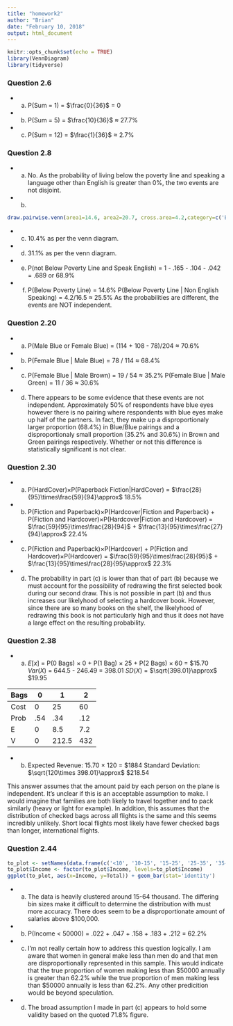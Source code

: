 ```yaml
---
title: "homework2"
author: "Brian"
date: "February 10, 2018"
output: html_document
---
```


```r
knitr::opts_chunk$set(echo = TRUE)
library(VennDiagram)
library(tidyverse)
```
<link rel="stylesheet" href="C:\\Users\\Brian\\Desktop\\GradClasses\\Spring18\\607\\assignments\\custom.css">

<div class='page-header text-uppercase'>
  <h3>Question 2.6</h3>
</div>

* (a) P(Sum = 1) = $\frac{0}{36}$ = 0
* (b) P(Sum = 5) = $\frac{10}{36}$ $\approx$ 27.7%
* (c) P(Sum = 12) = $\frac{1}{36}$ $\approx$ 2.7%

<div class='page-header text-uppercase'>
  <h3>Question 2.8</h3>
</div>

* (a) No. As the probability of living below the poverty line and speaking a language other than English is greater than 0%, the two events are not disjoint.
* (b) 

```r
draw.pairwise.venn(area1=14.6, area2=20.7, cross.area=4.2,category=c('Below Poverty Line', 'Non English Speaking'), fill=c('light green', 'light pink'), cat.pos=c(0,0))
```

* (c) 10.4% as per the venn diagram.
* (d) 31.1% as per the venn diagram.
* (e) P(not Below Poverty Line and Speak English) = 1 - .165 - .104 - .042 = .689 or 68.9%
* (f) P(Below Poverty Line) = 14.6%  P(Below Poverty Line | Non English Speaking) = 4.2/16.5 $\approx$ 25.5% As the probabilities are different, the events are NOT independent.

<div class='page-header text-uppercase'>
  <h3>Question 2.20</h3>
</div>

* (a) P(Male Blue or Female Blue) = (114 + 108 - 78)/204 $\approx$ 70.6%
* (b) P(Female Blue | Male Blue) = 78 / 114 $\approx$ 68.4%
* (c) P(Female Blue | Male Brown) = 19 / 54 $\approx$ 35.2%
      P(Female Blue | Male Green) = 11 / 36 $\approx$ 30.6%
* (d) There appears to be some evidence that these events are not independent. Approximately 50% of respondents have blue eyes however there is no pairing where respondents with blue eyes make up half of the partners. In fact, they make up a disproportionaly larger proportion (68.4%) in Blue/Blue pairings and a disproportionaly small proportion (35.2% and 30.6%) in Brown and Green pairings respectively. Whether or not this difference is statistically significant is not clear.

<div class='page-header text-uppercase'>
  <h3>Question 2.30</h3>
</div>

* (a) P(HardCover)$\times$P(Paperback Fiction|HardCover) = $\frac{28}{95}\times\frac{59}{94}\approx$ 18.5%
* (b) P(Fiction and Paperback)$\times$P(Hardcover|Fiction and Paperback) + P(Fiction and Hardcover)$\times$P(Hardcover|Fiction and Hardcover) = $\frac{59}{95}\times\frac{28}{94}$ + $\frac{13}{95}\times\frac{27}{94}\approx$ 22.4%
* (c) P(Fiction and Paperback)$\times$P(Hardcover) + P(Fiction and Hardcover)$\times$P(Hardcover) = $\frac{59}{95}\times\frac{28}{95}$ + $\frac{13}{95}\times\frac{28}{95}\approx$ 22.3%
* (d) The probability in part (c) is lower than that of part (b) because we must account for the possibility of redrawing the first selected book during our second draw. This is not possible in part (b) and thus increases our likelyhood of selecting a hardcover book. However, since there are so many books on the shelf, the likelyhood of redrawing this book is not particularly high and thus it does not have a large effect on the resulting probability.

<div class='page-header text-uppercase'>
  <h3>Question 2.38</h3>
</div>

* (a) $E[x]$ = P(0 Bags) $\times$ 0 + P(1 Bag) $\times$ 25 + P(2 Bags) $\times$ 60 = $15.70
 $Var(X)$ = 644.5 - 246.49 = 398.01
 $SD(X)$ = $\sqrt{398.01}\approx$ $19.95

| Bags | 0 | 1  | 2  |
|:-----|---|----|----|
| Cost | 0 | 25 | 60 |
| Prob |.54|.34 |.12 |
|  E   | 0 |8.5 |7.2 |
|  V   | 0 |212.5|432|

* (b) Expected Revenue: 15.70 $\times$ 120 = $1884 Standard Deviation: $\sqrt{120\times 398.01}\approx$ $218.54

This answer assumes that the amount paid by each person on the plane is independent. It's unclear if this is an acceptable assumption to make. I would imagine that families are both likely to travel together and to pack similarly (heavy or light for example). In addition, this assumes that the distribution of checked bags across all flights is the same and this seems incredibly unlikely. Short local flights most likely have fewer checked bags than longer, international flights.

<div class='page-header text-uppercase'>
  <h3>Question 2.44</h3>
</div>

```r
to_plot <- setNames(data.frame(c('<10', '10-15', '15-25', '25-35', '35-50', '50-64', '65-75', '75-100', '100+'), c(.022, .047, .158, .183, .212, .139, .058, .084, .097)), c('Income', 'Total')) 
to_plot$Income <- factor(to_plot$Income, levels=to_plot$Income)
ggplot(to_plot, aes(x=Income, y=Total)) + geom_bar(stat='identity')
```

* (a) The data is heavily clustered around 15-64 thousand. The differing bin sizes make it difficult to determine the distribution with must more accuracy. There does seem to be a disproportionate amount of salaries above $100,000.
* (b) P(Income < 50000) = .022 + .047 + .158 + .183 + .212 = 62.2%
* (c) I'm not really certain how to address this question logically. I am aware that women in general make less than men do and that men are disproportionally represented in this sample. This would indicate that the true proportion of women making less than $50000 annually is greater than 62.2% while the true proportion of men making less than $50000 annually is less than 62.2%. Any other predicition would be beyond speculation.
* (d) The broad assumption I made in part (c) appears to hold some validity based on the quoted 71.8% figure.